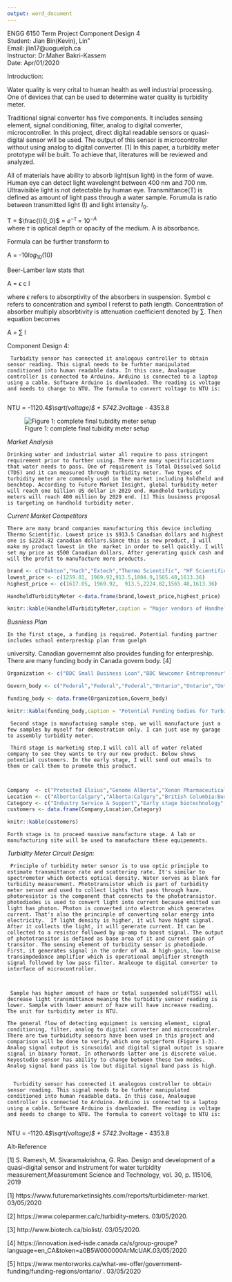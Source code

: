```yaml
---
output: word_document
---  
```


ENGG 6150 Term Project Component Design 4    
Student: Jian Bin(Kevin), Lin"  
Email: jlin17@uoguelph.ca  
Instructor: Dr.Maher Bakri-Kassem  
Date: Apr/01/2020   

\newpage  

Introduction:

Water quality is very crital to human health as well industrial processing. One of devices that can be used to determine water quality is turbidity meter. 

Traditional signal converter has five components. It includes sensing element, signal conditioning, filter, analog to digital converter, microcontroller. In this project, direct digital readable sensors or quasi-digital sensor will be used. The output of this sensor is
microcontroller without using analog to digital converter. [1] In this paper, a turbidity meter prototype will be built. To achieve that, literatures will be reviewed and analyzed.


   All of materials have ability to absorb light(sun light) in the form of wave. Human eye can detect light wavelenght between 400 nm and 700 nm. Ultravisible light is not detectable by human eye. Transmittance(T) is defined as amount of light pass through a water sample. Forumula is ratio between transmitted light (I) and light intensity $I_0$.  
   
   T = $\frac{I}{I_0}$ = $e^{-\tau}$ = $10^{-A}$  
   where $\tau$ is optical depth or opacity of the medium. A is absorbance. 
   
   Formula can be further transform to  
   
   A = -10$log_{10}(10)$  
   
   Beer-Lamber law stats that  
   
   A = $\epsilon$ c l  
   
   where $\epsilon$ refers to absorptivity of the absorbers in suspension. Symbol c refers to concentration and symbol l referst to path length. Concentration of absorber multiply absorbtivity is attenuation coefficient denoted by $\sum$. Then equation becomes  
   
   
A = $\sum$ l  
   
   
   
   
   
   
   
   

Component Design 4:
 
     Turbidity sensor has connected it analogous controller to obtain sensor reading. This signal needs to be furhter manipulated conditioned into human readable data. In this case, Analougue controller is connected to Arduino. Arduino is connected to a laptop using a cable. Software Arduino is downloaded. The reading is voltage and needs to change to NTU. The formula to convert voltage to NTU is: 
     
NTU = -1120.4*$\sqrt(voltage)$ + 5742.3*voltage - 4353.8  




![Figure 1: complete final tubidity meter setup](C:/Users/klin/Desktop/KL/Training/Master/Courses/UoG_Bioinstrumentation/Project/Report/picture/audrui.jpg)


*Market Analysis*

    Drinking water and industrial water all require to pass stringent requirement prior to further using. There are many specificications that water needs to pass. One of requirement is Total Dissolved Solid (TDS) and it can measured through turbidity meter. Two types of turbidity meter are commonly used in the market including holdheld and benchtop. According to Future Market Insight, global turbidity meter will reach one billion US dollar in 2029 end. Handhold turbidity meters will reach 400 million by 2029 end. [1] This business proposal is targeting on handhold turbidity meter.  


*Current Market Competitors*
    
    There are many brand companies manufacturing this device including Thermo Scientific. Lowest price is $913.5 Canadian dollars and highest one is $2224.82 canadian dollars.Since this is new product, I will make my product lowest in the  market in order to sell quickly. I will set my price as $500 Canadian dollars. After generating quick cash and will the profit to manufacture more products. 
```r
brand <- c("Oakton","Hach","Extech","Thermo Scientific", "HF Scientific","Lovibond")
lowest_price <- c(1259.01, 1969.92,913.5,1804.9,1565.48,1613.36)
highest_price <- c(1617.05, 1969.92,  913.5,2224.82,1565.48,1613.36)

HandheldTurbidityMeter <-data.frame(brand,lowest_price,highest_price)

knitr::kable(HandheldTurbidityMeter,caption = "Major vendors of Handheld Turbidity Meter")

```


*Busniess Plan*

    In the first stage, a funding is required. Potential funding partner includes school enterpreship plan from guelph
university. Canadian governemnt also provides funding for enterpreship. There are many funding body in Canada govern body. [4]

```r
Organization <- c("BDC Small Business Loan","BDC Newcomer Entrepreneur","Canada Small Business Financicing Program","MaRS Investment Accelerator Fund","OCE Market Readiness Program", "OCE Voucher Programs")

Govern_body <- c("Federal","Federal","Federal","Ontario","Ontario","Ontario")

funding_body <- data.frame(Organization,Govern_body)

knitr::kable(funding_body,caption = "Potential Funding bodies for Turbidity Meter Startup")

```

     Second stage is manufactuing sample step, we will manufacture just a few samples by myself for demostration only. I can just use my garage to assembly turbidity meter.  

     Third stage is marketing step,I will call all of water related company to see they wants to try our new product. Below shows potential customers. In the early stage, I will send out emails to them or call them to promote this product. 
     
     
```r
Company  <- c("Protected Elsius","Genome Alberta","Xenon Pharmaceuticals Inc", "Takeda Canada Inc","BIOTECanada","MaRS Discovery District","University of Waterloo","Merck Canada","Pfizer Canada Inc","Valeant Canada","BioAuxilium Research")
Location <- c("Alberta:Calgary","Alberta:Calgary","British Columbia:Burnaby","Ontarion:Oakville","Ontario:Ottawa","Ontario:Toronto","Ontario :Waterloo","Quebec:Kirkland","Quebec:Kirkland","Quebec:Montreal","Quebec:St Laurent")
Category <- c("Industry Service & Support","Early stage biotechnology","Early stage biotechnology","Commercial biotechnolgoy","Industry Organization","Incubator & Accelerator","Research and Academia","Commercial biotechnology","Commercial biotechnology", "Industry Service & Support","Commercial biotechnology")
customers <- data.frame(Company,Location,Category)

knitr::kable(customers)
```



    Forth stage is to proceed massive manufacture stage. A lab or manufacturing site will be used to manufacture these equipements. 




*Turbidity Meter Circuit Design:*

     Principle of turbidity meter sensor is to use optic principle to estimate transmittance rate and scattering rate. It's similar to spectrometer which detects optical density. Water serves as blank for turbidity measurement. Phototransistor which is part of turbidity meter sensor and used to collect lights that pass through haze. photoresistor is the component that connects to the phototransistor. photodiodes is used to convert light into current because emitted sun light has photon. Photon is converted into electron which generates current. That's also the princinple of converting solar energy into electricity.  If light density is higher, it wil have hight signal. After it collects the light, it will generate current. It can be collected to a resistor followed by op-amp to boost signal. The output of phototransitor is defined as base area of it and current gain of transitor. The sensing element of turbidity sensor is photodiode. First, it generates signal in the order of uA. A high-gain, low-noise transimpdedance amplifier which is operational amplifier strength signal followed by low pass filter. Analouge to digital converter to interface of microcontroller. 
     
     

     Sample has higher amount of haze or total suspended solid(TSS) will decrease light transmittance meaning the turbidity sensor reading is lower. Sample with lower amount of haze will have increase reading. The unit for turbidity meter is NTU.
     
    The general flow of detecting equipment is sensing element, signal conditioning, filter, analog to digital converter and microcontroler. There are two turbididty sensors have been used in this project and comparison will be done to verify which one outperform (Figure 1-3). Analog signal output is sinusoidal and digital signal output is square signal in binary format. In otherwords latter one is discrete value. Keyestudio sensor has ability to change between these two modes. Analog signal band pass is low but digital signal band pass is high.   
    
    
      Turbidity sensor has connected it analogous controller to obtain sensor reading. This signal needs to be furhter manipulated conditioned into human readable data. In this case, Analougue controller is connected to Arduino. Arduino is connected to a laptop using a cable. Software Arduino is downloaded. The reading is voltage and needs to change to NTU. The formula to convert voltage to NTU is: 
     
NTU = -1120.4*$\sqrt(voltage)$ + 5742.3*voltage - 4353.8  





Alt-Reference


[1] S. Ramesh, M. Sivaramakrishna, G. Rao. Design and development of a quasi-digital sensor and instrument for water turbidity measurement,Measurement Science and Technology, vol. 30, p. 115106, 2019 



[1] https://www.futuremarketinsights.com/reports/turbidimeter-market. 03/05/2020

[2] https://www.coleparmer.ca/c/turbidity-meters. 03/05/2020.

[3] http://www.biotech.ca/biolist/. 03/05/2020. 
 
[4] https://innovation.ised-isde.canada.ca/s/group-groupe?language=en_CA&token=a0B5W000000ArMcUAK.03/05/2020

[5] https://www.mentorworks.ca/what-we-offer/government-funding/funding-regions/ontario/ . 03/05/2020





